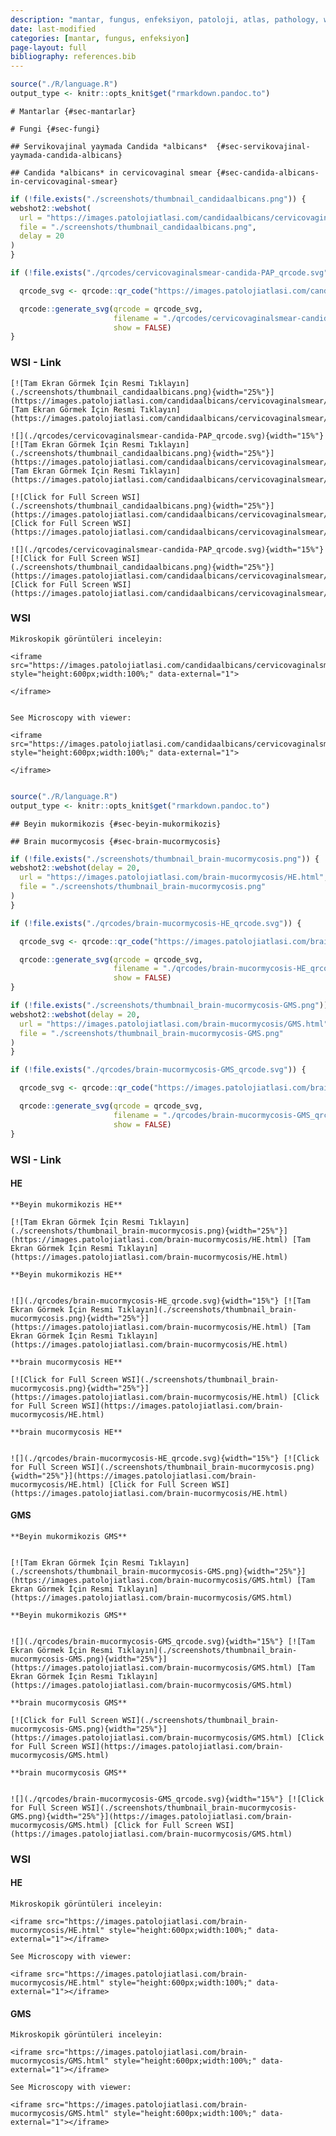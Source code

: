 ```yaml
---
description: "mantar, fungus, enfeksiyon, patoloji, atlas, pathology, whole slide image, virtual microscopy, virtual microscope, sanal mikroskop"
date: last-modified
categories: [mantar, fungus, enfeksiyon]
page-layout: full
bibliography: references.bib
---
```


```r

source("./R/language.R")
output_type <- knitr::opts_knit$get("rmarkdown.pandoc.to")

```

```asis
# Mantarlar {#sec-mantarlar}
```


```asis
# Fungi {#sec-fungi}
```


```asis
## Servikovajinal yaymada Candida *albicans*  {#sec-servikovajinal-yaymada-candida-albicans}
```


```asis
## Candida *albicans* in cervicovaginal smear {#sec-candida-albicans-in-cervicovaginal-smear}
```


```r
if (!file.exists("./screenshots/thumbnail_candidaalbicans.png")) {
webshot2::webshot(
  url = "https://images.patolojiatlasi.com/candidaalbicans/cervicovaginalsmear/viewer_z0.html",
  file = "./screenshots/thumbnail_candidaalbicans.png",
  delay = 20
)
}
```


```r
if (!file.exists("./qrcodes/cervicovaginalsmear-candida-PAP_qrcode.svg")) {

  qrcode_svg <- qrcode::qr_code("https://images.patolojiatlasi.com/candidaalbicans/cervicovaginalsmear/viewer_z0.html")

  qrcode::generate_svg(qrcode = qrcode_svg,
                       filename = "./qrcodes/cervicovaginalsmear-candida-PAP_qrcode.svg",
                       show = FALSE)
}
```





::::: panel-tabset


### WSI - Link



:::: {.content-hidden when-format="pdf"}

```asis

[![Tam Ekran Görmek İçin Resmi Tıklayın](./screenshots/thumbnail_candidaalbicans.png){width="25%"}](https://images.patolojiatlasi.com/candidaalbicans/cervicovaginalsmear/viewer_z0.html) [Tam Ekran Görmek İçin Resmi Tıklayın](https://images.patolojiatlasi.com/candidaalbicans/cervicovaginalsmear/viewer_z0.html)

```


::::





:::: {.content-visible when-format="pdf"}

```asis



![](./qrcodes/cervicovaginalsmear-candida-PAP_qrcode.svg){width="15%"} [![Tam Ekran Görmek İçin Resmi Tıklayın](./screenshots/thumbnail_candidaalbicans.png){width="25%"}](https://images.patolojiatlasi.com/candidaalbicans/cervicovaginalsmear/viewer_z0.html) [Tam Ekran Görmek İçin Resmi Tıklayın](https://images.patolojiatlasi.com/candidaalbicans/cervicovaginalsmear/viewer_z0.html)

```



::::




:::: {.content-hidden when-format="pdf"}


```asis

[![Click for Full Screen WSI](./screenshots/thumbnail_candidaalbicans.png){width="25%"}](https://images.patolojiatlasi.com/candidaalbicans/cervicovaginalsmear/viewer_z0.html) [Click for Full Screen WSI](https://images.patolojiatlasi.com/candidaalbicans/cervicovaginalsmear/viewer_z0.html)

```


::::





:::: {.content-visible when-format="pdf"}

```asis



![](./qrcodes/cervicovaginalsmear-candida-PAP_qrcode.svg){width="15%"} [![Click for Full Screen WSI](./screenshots/thumbnail_candidaalbicans.png){width="25%"}](https://images.patolojiatlasi.com/candidaalbicans/cervicovaginalsmear/viewer_z0.html) [Click for Full Screen WSI](https://images.patolojiatlasi.com/candidaalbicans/cervicovaginalsmear/viewer_z0.html)

```



::::


### WSI



```asis

Mikroskopik görüntüleri inceleyin:

<iframe src="https://images.patolojiatlasi.com/candidaalbicans/cervicovaginalsmear/viewer_z0.html" style="height:600px;width:100%;" data-external="1">

</iframe>


```



```asis

See Microscopy with viewer:

<iframe src="https://images.patolojiatlasi.com/candidaalbicans/cervicovaginalsmear/viewer_z0.html" style="height:600px;width:100%;" data-external="1">

</iframe>


```




:::::









```r

source("./R/language.R")
output_type <- knitr::opts_knit$get("rmarkdown.pandoc.to")

```




```asis

## Beyin mukormikozis {#sec-beyin-mukormikozis} 

```

```asis

## Brain mucormycosis {#sec-brain-mucormycosis} 

```



```r
if (!file.exists("./screenshots/thumbnail_brain-mucormycosis.png")) {
webshot2::webshot(delay = 20,
  url = "https://images.patolojiatlasi.com/brain-mucormycosis/HE.html",
  file = "./screenshots/thumbnail_brain-mucormycosis.png"
)
}
```


```r
if (!file.exists("./qrcodes/brain-mucormycosis-HE_qrcode.svg")) {

  qrcode_svg <- qrcode::qr_code("https://images.patolojiatlasi.com/brain-mucormycosis/HE.html")

  qrcode::generate_svg(qrcode = qrcode_svg,
                       filename = "./qrcodes/brain-mucormycosis-HE_qrcode.svg",
                       show = FALSE)
}
```



```r
if (!file.exists("./screenshots/thumbnail_brain-mucormycosis-GMS.png")) {
webshot2::webshot(delay = 20,
  url = "https://images.patolojiatlasi.com/brain-mucormycosis/GMS.html",
  file = "./screenshots/thumbnail_brain-mucormycosis-GMS.png"
)
}
```


```r
if (!file.exists("./qrcodes/brain-mucormycosis-GMS_qrcode.svg")) {

  qrcode_svg <- qrcode::qr_code("https://images.patolojiatlasi.com/brain-mucormycosis/GMS.html")

  qrcode::generate_svg(qrcode = qrcode_svg,
                       filename = "./qrcodes/brain-mucormycosis-GMS_qrcode.svg",
                       show = FALSE)
}
```




::::: panel-tabset


### WSI - Link

#### HE

:::: {.content-hidden when-format="pdf"}




```asis

**Beyin mukormikozis HE**

[![Tam Ekran Görmek İçin Resmi Tıklayın](./screenshots/thumbnail_brain-mucormycosis.png){width="25%"}](https://images.patolojiatlasi.com/brain-mucormycosis/HE.html) [Tam Ekran Görmek İçin Resmi Tıklayın](https://images.patolojiatlasi.com/brain-mucormycosis/HE.html)

```




::::





:::: {.content-visible when-format="pdf"}



```asis

**Beyin mukormikozis HE**


![](./qrcodes/brain-mucormycosis-HE_qrcode.svg){width="15%"} [![Tam Ekran Görmek İçin Resmi Tıklayın](./screenshots/thumbnail_brain-mucormycosis.png){width="25%"}](https://images.patolojiatlasi.com/brain-mucormycosis/HE.html) [Tam Ekran Görmek İçin Resmi Tıklayın](https://images.patolojiatlasi.com/brain-mucormycosis/HE.html)

```






::::




:::: {.content-hidden when-format="pdf"}



```asis

**brain mucormycosis HE**

[![Click for Full Screen WSI](./screenshots/thumbnail_brain-mucormycosis.png){width="25%"}](https://images.patolojiatlasi.com/brain-mucormycosis/HE.html) [Click for Full Screen WSI](https://images.patolojiatlasi.com/brain-mucormycosis/HE.html)

```



::::





:::: {.content-visible when-format="pdf"}



```asis

**brain mucormycosis HE**


![](./qrcodes/brain-mucormycosis-HE_qrcode.svg){width="15%"} [![Click for Full Screen WSI](./screenshots/thumbnail_brain-mucormycosis.png){width="25%"}](https://images.patolojiatlasi.com/brain-mucormycosis/HE.html) [Click for Full Screen WSI](https://images.patolojiatlasi.com/brain-mucormycosis/HE.html)

```




::::



#### GMS

:::: {.content-hidden when-format="pdf"}




```asis

**Beyin mukormikozis GMS**


[![Tam Ekran Görmek İçin Resmi Tıklayın](./screenshots/thumbnail_brain-mucormycosis-GMS.png){width="25%"}](https://images.patolojiatlasi.com/brain-mucormycosis/GMS.html) [Tam Ekran Görmek İçin Resmi Tıklayın](https://images.patolojiatlasi.com/brain-mucormycosis/GMS.html)

```



::::





:::: {.content-visible when-format="pdf"}



```asis

**Beyin mukormikozis GMS**


![](./qrcodes/brain-mucormycosis-GMS_qrcode.svg){width="15%"} [![Tam Ekran Görmek İçin Resmi Tıklayın](./screenshots/thumbnail_brain-mucormycosis-GMS.png){width="25%"}](https://images.patolojiatlasi.com/brain-mucormycosis/GMS.html) [Tam Ekran Görmek İçin Resmi Tıklayın](https://images.patolojiatlasi.com/brain-mucormycosis/GMS.html)

```





::::




:::: {.content-hidden when-format="pdf"}


```asis

**brain mucormycosis GMS**

[![Click for Full Screen WSI](./screenshots/thumbnail_brain-mucormycosis-GMS.png){width="25%"}](https://images.patolojiatlasi.com/brain-mucormycosis/GMS.html) [Click for Full Screen WSI](https://images.patolojiatlasi.com/brain-mucormycosis/GMS.html)

```




::::





:::: {.content-visible when-format="pdf"}


```asis

**brain mucormycosis GMS**


![](./qrcodes/brain-mucormycosis-GMS_qrcode.svg){width="15%"} [![Click for Full Screen WSI](./screenshots/thumbnail_brain-mucormycosis-GMS.png){width="25%"}](https://images.patolojiatlasi.com/brain-mucormycosis/GMS.html) [Click for Full Screen WSI](https://images.patolojiatlasi.com/brain-mucormycosis/GMS.html)

```





::::

### WSI

#### HE

```asis

Mikroskopik görüntüleri inceleyin:

<iframe src="https://images.patolojiatlasi.com/brain-mucormycosis/HE.html" style="height:600px;width:100%;" data-external="1"></iframe>

```



```asis

See Microscopy with viewer: 

<iframe src="https://images.patolojiatlasi.com/brain-mucormycosis/HE.html" style="height:600px;width:100%;" data-external="1"></iframe>

```



#### GMS




```asis

Mikroskopik görüntüleri inceleyin:

<iframe src="https://images.patolojiatlasi.com/brain-mucormycosis/GMS.html" style="height:600px;width:100%;" data-external="1"></iframe>

```

```asis

See Microscopy with viewer: 

<iframe src="https://images.patolojiatlasi.com/brain-mucormycosis/GMS.html" style="height:600px;width:100%;" data-external="1"></iframe>

```




:::::

